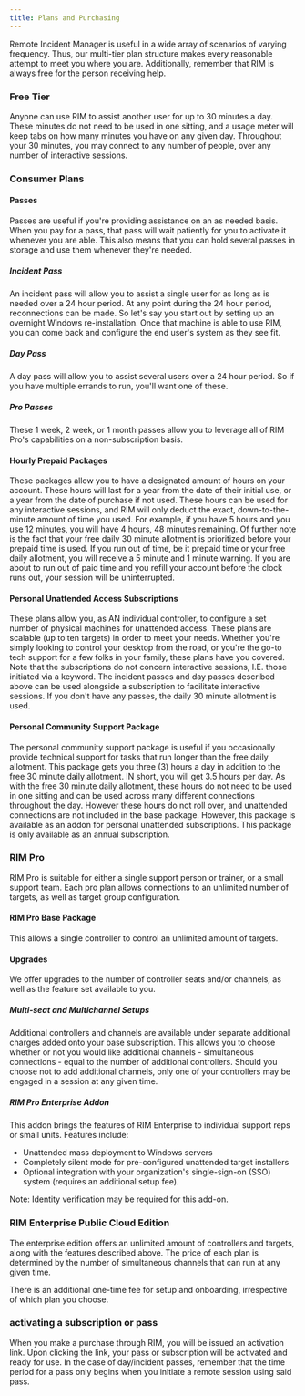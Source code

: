```yaml
---
title: Plans and Purchasing
---
```



Remote Incident Manager is useful in a wide array of scenarios of varying frequency. Thus, our multi-tier plan structure makes every reasonable attempt to meet you where you are. Additionally, remember that RIM is always free for the person receiving help.

### Free Tier

Anyone can use RIM to assist another user for up to 30 minutes a day. These minutes do not need to be used in one sitting, and a usage meter will keep tabs on how many minutes you have on any given day. Throughout your 30 minutes, you may connect to any number of people, over any number of interactive sessions.

### Consumer Plans

#### Passes

Passes are useful if you're providing assistance on an as needed basis. When you pay for a pass, that pass will wait patiently for you to activate it whenever you are able. This also means that you can hold several passes in storage and use them whenever they're needed.

##### Incident Pass

An incident pass will allow you to assist a single user for as long as is needed over a 24 hour period. At any point during the 24 hour period, reconnections can be made. So let's say you start out by setting up an overnight Windows re-installation. Once that machine is able to use RIM, you can come back and configure the end user's system as they see fit.

##### Day Pass

A day pass will allow you to assist several users over a 24 hour period. So if you have multiple errands to run, you'll want one of these.

##### Pro Passes

These 1 week, 2 week, or 1 month passes allow you to leverage all of RIM Pro's capabilities on a non-subscription basis.

#### Hourly Prepaid Packages

These packages allow you to have a designated amount of hours on your account. These hours will last for a year from the date of their initial use, or a year from the date of purchase if not used.
These hours can be used for any interactive sessions, and RIM will only deduct the exact, down-to-the-minute amount of time you used. For example, if you have 5 hours and you use 12 minutes, you will have 4 hours, 48 minutes remaining. Of further note is the fact that your free daily 30 minute allotment is prioritized before your prepaid time is used. If you run out of time, be it prepaid time or your free daily allotment, you will receive a 5 minute and 1 minute warning. If you are about to run out of paid time and you refill your account before the clock runs out, your session will be uninterrupted.

#### Personal Unattended Access Subscriptions

These plans allow you, as AN individual controller, to configure a set number of physical machines for unattended access. These plans are scalable (up to ten targets) in order to meet your needs. Whether you're simply looking to control your desktop from the road, or you're the go-to tech support for a few folks in your family, these plans have you covered.  
Note that the subscriptions do not concern interactive sessions, I.E. those initiated via a keyword. The incident passes and day passes described above can be used alongside a subscription to facilitate interactive sessions. If you don't have any passes, the daily 30 minute allotment is used.

#### Personal Community Support Package

The personal community support package is useful if you occasionally provide technical support for tasks that run longer than the free daily allotment. This package gets you three (3) hours a day in addition to the free 30 minute daily allotment. IN short, you will get 3.5 hours per day. As with the free 30 minute daily allotment, these hours do not need to be used in one sitting and can be used across many different connections throughout the day. However these hours do not roll over, and unattended connections are not included in the base package. However, this package is available as an addon for personal unattended subscriptions. This package is only available as an annual subscription.

### RIM Pro

RIM Pro is suitable for either a single support person or trainer, or a small support team. Each pro plan allows connections to an unlimited number of targets, as well as target group configuration.

#### RIM Pro Base Package

This allows a single controller to control an unlimited amount of targets.

#### Upgrades

We offer upgrades to the number of controller seats and/or channels, as well as the feature set available to you.

##### Multi-seat and Multichannel Setups

Additional controllers and channels are available under separate additional charges added onto your base subscription. This allows you to choose whether or not you would like additional channels - simultaneous connections - equal to the number of additional controllers. Should you choose not to add additional channels, only one of your controllers may be engaged in a session at any given time. 

##### RIM Pro Enterprise Addon

This addon brings the features of RIM Enterprise to individual support reps or small units. Features include:
* Unattended mass deployment to Windows servers
* Completely silent mode for pre-configured unattended target installers
* Optional integration with your organization's single-sign-on (SSO) system (requires an additional setup fee).

Note: Identity verification may be required for this add-on.

### RIM Enterprise Public Cloud Edition

The enterprise edition offers an unlimited amount of controllers and targets, along with the features described above. The price of each plan is determined by the number of simultaneous channels that can run at any given time.

There is an additional one-time fee for setup and onboarding, irrespective of which plan you choose.  

### activating a subscription or pass

When you make a purchase through RIM, you will be issued an activation link. Upon clicking the link, your pass or subscription will be activated and ready for use. In the case of day/incident passes, remember that the time period for a pass only begins when you initiate a remote session using said pass.
